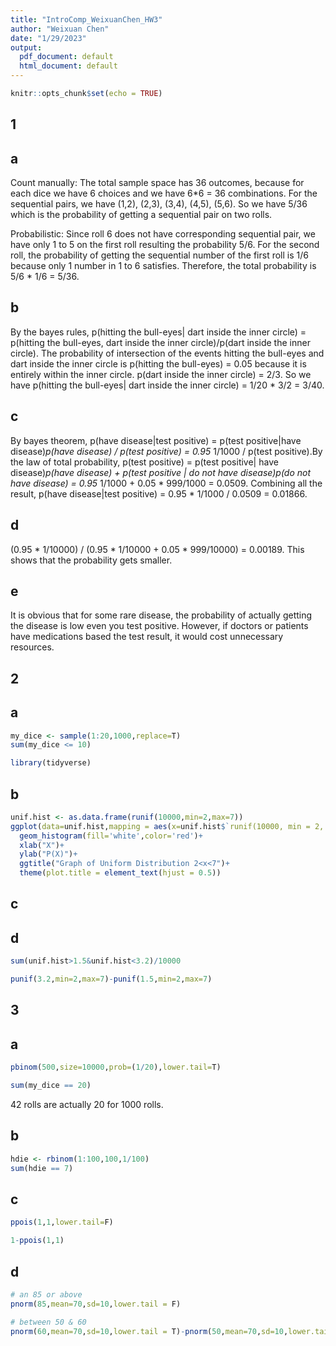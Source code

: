 ```yaml
---
title: "IntroComp_WeixuanChen_HW3"
author: "Weixuan Chen"
date: "1/29/2023"
output:
  pdf_document: default
  html_document: default
---
```


```r
knitr::opts_chunk$set(echo = TRUE)
```

## 1

## a
Count manually: The total sample space has 36 outcomes, because for each dice we have 6 choices and we have 6*6 = 36 combinations. For the sequential pairs, we have (1,2), (2,3), (3,4), (4,5), (5,6). So we have 5/36 which is the probability of getting a sequential pair on two rolls. 

Probabilistic: Since roll 6 does not have corresponding sequential pair, we have only 1 to 5 on the first roll resulting the probability 5/6. For the second roll, the probability of getting the sequential number of the first roll is 1/6 because only 1 number in 1 to 6 satisfies. Therefore, the total probability is 5/6 * 1/6 = 5/36.

## b
By the bayes rules, p(hitting the bull-eyes| dart inside the inner circle) = p(hitting the bull-eyes, dart inside the inner circle)/p(dart inside the inner circle). The probability of intersection of the events hitting the bull-eyes and dart inside the inner circle is p(hitting the bull-eyes) = 0.05 because it is entirely within the inner circle. p(dart inside the inner circle) = 2/3. So we have p(hitting the bull-eyes| dart inside the inner circle) = 1/20 * 3/2 = 3/40.

## c
By bayes theorem, p(have disease|test positive) = p(test positive|have disease)*p(have disease) / p(test positive) = 0.95 * 1/1000 / p(test positive).By the law of total probability, p(test positive) = p(test positive| have disease)*p(have disease) + p(test positive | do not have disease)p(do not have disease) = 0.95 * 1/1000 + 0.05 * 999/1000 = 0.0509. Combining all the result, p(have disease|test positive) = 0.95 * 1/1000 / 0.0509 = 0.01866.

## d
(0.95 * 1/10000) / (0.95 * 1/10000 + 0.05 * 999/10000) = 0.00189. This shows that the probability gets smaller.

## e
It is obvious that for some rare disease, the probability of actually getting the disease is low even you test positive. However, if doctors or patients have medications based the test result, it would cost unnecessary resources. 

## 2

## a
```r
my_dice <- sample(1:20,1000,replace=T)
sum(my_dice <= 10)
```
```r
library(tidyverse)
```

## b
```r
unif.hist <- as.data.frame(runif(10000,min=2,max=7))
ggplot(data=unif.hist,mapping = aes(x=unif.hist$`runif(10000, min = 2, max = 7)`))+
  geom_histogram(fill='white',color='red')+
  xlab("X")+
  ylab("P(X)")+
  ggtitle("Graph of Uniform Distribution 2<x<7")+
  theme(plot.title = element_text(hjust = 0.5))
```

## c
\begin{equation}
  f(x) =
  \begin{cases}
    1/b-a & \text{w.p. $2\leqslant x \leqslant7$} \\
    0 & \text{w.p. $x < 2  or  x > 7$}
  \end{cases}
\end{equation}

## d
```r
sum(unif.hist>1.5&unif.hist<3.2)/10000

punif(3.2,min=2,max=7)-punif(1.5,min=2,max=7)
```

## 3

## a
```r
pbinom(500,size=10000,prob=(1/20),lower.tail=T)

sum(my_dice == 20)
```
42 rolls are actually 20 for 1000 rolls.

## b
```r
hdie <- rbinom(1:100,100,1/100)
sum(hdie == 7)
```

## c
```r
ppois(1,1,lower.tail=F)

1-ppois(1,1)
```

## d
```r
# an 85 or above
pnorm(85,mean=70,sd=10,lower.tail = F)

# between 50 & 60
pnorm(60,mean=70,sd=10,lower.tail = T)-pnorm(50,mean=70,sd=10,lower.tail = T)
```

